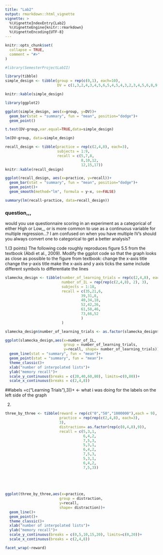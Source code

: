 ```yaml
---
title: "Lab2"
output: rmarkdown::html_vignette
vignette: >
  %\VignetteIndexEntry{Lab2}
  %\VignetteEngine{knitr::rmarkdown}
  %\VignetteEncoding{UTF-8}
---
```


```r
knitr::opts_chunk$set(
  collapse = TRUE,
  comment = "#>"
)
```

```r
#library(SemesterProjectLabII)
```

```r
library(tibble)
simple_design <- tibble(group = rep(c(0,1), each=10),
                        DV = c(1,3,2,4,3,4,5,6,5,4,5,4,3,2,3,4,5,6,8,9))

knitr::kable(simple_design)

```

```r
library(ggplot2)

ggplot(simple_design, aes(x=group, y=DV))+
  geom_bar(stat = "summary", fun = "mean", position="dodge")+
  geom_point()
```

```r
t.test(DV~group,var.equal=TRUE,data=simple_design)
```

```r
lm(DV~group, data=simple_design)
```

```r
recall_design <- tibble(practice = rep(c(2,4,8), each=3),
                        subjects = 1:9,
                        recall = c(5,7,8,
                                   8,10,12,
                                   12,15,17))
knitr::kable(recall_design)
```
```r

ggplot(recall_design, aes(x=practice, y=recall))+
  geom_bar(stat = "summary", fun = "mean", position="dodge")+
  geom_point()+
  geom_smooth(method="lm", formula = y~x, se=FALSE)
```
```r
summary(lm(recall~practice, data=recall_design))
```

### question,,, 

would you use questionnaire scoring in an experiment as a categorical of either High or Low,,, or is more common to use as a continuous variable for multiple regression...? I am confused on when you have multiple IV's should you always convert one to categorical to get a better analysis?


1.(3 points) The following code roughly reproduces figure 5.5 from the textbook (Abdi et al., 2009). Modify the ggplot code so that the graph looks as close as possible to the figure from textbook:
change the x-axis title
change the y-axis title
make the x-axis and y axis ticks the same
include different symbols to differentiate the lines



```r
slamecka_design <- tibble(number_of_learning_trials = rep(c(2,4,8), each=6),
                          number_of_IL = rep(rep(c(2,4,8), 2), 3),
                          subjects = 1:18,
                          recall = c(35,21,6,
                                   39,31,8,
                                   40,34,18,
                                   52,42,26,
                                   61,58,46,
                                   73,66,52
                                   )
                          )

slamecka_design$number_of_learning_trials <- as.factor(slamecka_design$number_of_learning_trials)

ggplot(slamecka_design,aes(x=number_of_IL,
                           group = number_of_learning_trials, 
                           y=recall, shape= number_of_learning_trials))+
  geom_line(stat = "summary", fun = "mean")+
  geom_point(stat = "summary", fun = "mean")+
  theme_classic()+
  xlab("number of interpolated lists")+
  ylab("memory recall")+
  scale_y_continuous(breaks = c(20,40,60,80), limits=c(0,80))+
  scale_x_continuous(breaks = c(2,4,8))
```
 ##labels =c("Learning Trials"),3))+ <- what i was doing for the labels on the left side of the graph

2.


```r
three_by_three <- tibble(reward = rep(c("0","50","1000000"),each = 9),
                         practice = rep(rep(c(2,4,8), each=3),
                         3),
                         distraction= as.factor(rep(c(0,4,8),9)),
                         recall = c(5,3,1,
                                    6,4,2,
                                    7,5,3,
                                    5,3,1,
                                    6,4,2,
                                    7,5,3,
                                    5,3,1,
                                    6,4,2,
                                    7,5,3))
                        
                         
    


ggplot(three_by_three,aes(x=practice,
                         group = distraction, 
                         y=recall, 
                         shape= distraction))+
  geom_line()+
  geom_point()+
  theme_classic()+
  xlab("number of interpolated lists")+
  ylab("memory recall")+
  scale_y_continuous(breaks = c(0,5,10,15,20), limits=c(0,20))+
  scale_x_continuous(breaks = c(2,4,8))

facet_wrap(~reward)

```

